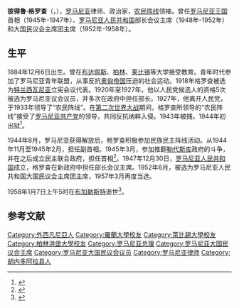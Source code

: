 {{Infobox Prime Minister
| name = 彼得鲁·格罗查
| nationality = [[羅馬尼亞|羅馬尼亞]]
| image       = Petru Groza joben.jpg
| caption     = 彼得鲁·格罗查
| order       = [[罗马尼亚总理|罗马尼亚王国首相]]
| term_start  = 1945年3月6日
| term_end    = 1947年12月29日
| monarch     = [[米哈伊一世|米哈伊一世]]
| president   = 康斯坦丁·扬·巴洪
| predecessor = [[尼古拉·勒代斯库|尼古拉·勒代斯库]]
| successor   = [[格奥尔基·乔治乌-德治|格奥尔基·乔治乌-德治]]
| order2      = [[罗马尼亚总统|罗马尼亚人民共和国大国民议会主席团主席]]
| term_start2 = 1952年6月12日
| term_end2   = 1958年1月7日
| predecessor2= 康斯坦丁·扬·巴洪
| successor2  = [[扬·格奥尔基·毛雷尔|扬·格奥尔基·毛雷尔]]
| birth_date  = {{birth date|df=yes|1884|12|7}}
| birth_place = [[伯恰鄉|伯恰鄉]]
| death_date  = {{death date and age|df=yes|1958|1|7|1884|12|7}}
| death_place = [[布加勒斯特|布加勒斯特]]
| party       = 
| profession  = [[律師|律師]]
| signature   = 
| footnotes   =
}}
'''彼得鲁·格罗查'''（{{lang-ro|'''Petru Groza'''}}，{{bd|1884年|12月7日|1958年|1月7日|catIdx=G格}}），[[罗马尼亚|罗马尼亚]]律师、政治家，[[农民阵线|农民阵线]]领袖，曾任[[罗马尼亚王国|罗马尼亚王国]]首相（1945年-1947年）、[[罗马尼亚人民共和国|罗马尼亚人民共和国]]部长会议主席（1948年-1952年）和大国民议会主席团主席（1952年-1958年）。
==生平==
1884年12月6日出生。曾在[[布达佩斯|布达佩斯]]、[[柏林|柏林]]、[[莱比锡|莱比锡]]等大学接受教育。青年时代参加了罗马尼亚青年联盟，从事反抗[[奥匈帝国|奥匈帝国]]压迫的社会运动。1918年格罗查被选为[[特兰西瓦尼亚|特兰西瓦尼亚]]立宪会议代表。1920年至1927年，他以人民党候选人的资格5次被选为罗马尼亚议会议员，并多次在政府中担任部长。1927年，他离开人民党，于1933年领导了“农民阵线”。在[[第二次世界大战|第二次世界大战]]期间，格罗查所领导的“农民阵线”接受了[[罗马尼亚共产党|罗马尼亚共产党]]的领导，共同反抗纳粹入侵。1943年被捕，1944年初出狱<ref>{{cite news |title=格罗查主席传略 |work=[[人民日报|人民日报]] |date=1958年1月8日 |page=第6版}}</ref>。

1944年8月，罗马尼亚获得解放后，格罗查积极参加民族民主阵线活动。从1944年11月至1945年2月，担任副首相。1945年3月，参加推翻[[尼古拉·勒代斯库|勒代斯库]]政府的斗争，并在之后成立民主联合政府，担任首相<ref>{{cite book |title=Bukarest: Die rumänische Hauptstadt und ihre Umgebung |date=2014 |publisher=Trescher Verlag |isbn=9783897942950 |page=36|url=https://books.google.com/books?id=RVtQBAAAQBAJ&pg=PA36&}}</ref>。1947年12月30日，[[罗马尼亚人民共和国|罗马尼亚人民共和国]]成立，格罗查在新政府中担任部长会议主席。1952年6月，被选为罗马尼亚人民共和国大国民议会主席团主席，1957年3月再度当选。

1958年1月7日上午5时在[[布加勒斯特|布加勒斯特]]逝世<ref>{{cite news |title=格罗查博士逝世 |work=人民日报 |date=1958年1月8日 |page=第1版}}</ref>。
==参考文献==
{{reflist}}
{{start box}}
{{succession box|[[康斯坦丁·扬·巴洪|康斯坦丁·扬·巴洪]]|[[扬·格奥尔基·毛雷尔|扬·格奥尔基·毛雷尔]]|[[罗马尼亚人民共和国|罗马尼亚人民共和国]]大国民议会主席团主席|1952年-1958年}}
{{succession box|[[尼古拉·勒德斯库|尼古拉·勒德斯库]]|末任|[[罗马尼亚总理|罗马尼亚王国首相]]|1945年-1947年}}
{{succession box|首任|[[格奥尔基·乔治乌-德治|格奥尔基·乔治乌-德治]]|[[罗马尼亚人民共和国|罗马尼亚人民共和国]][[罗马尼亚总理|部长会议主席]]|1948年-1952年}}
{{end box}}

{{罗马尼亚总理}}
{{Authority control}}

{{DEFAULTSORT:Groza, Petru}}
[[Category:外西凡尼亞人|Category:外西凡尼亞人]]
[[Category:羅蘭大學校友|Category:羅蘭大學校友]]
[[Category:萊比錫大學校友|Category:萊比錫大學校友]]
[[Category:柏林洪堡大學校友|Category:柏林洪堡大學校友]]
[[Category:罗马尼亚总理|Category:罗马尼亚总理]]
[[Category:罗马尼亚大国民议会主席|Category:罗马尼亚大国民议会主席]]
[[Category:罗马尼亚大国民议会议员|Category:罗马尼亚大国民议会议员]]
[[Category:罗马尼亚律师|Category:罗马尼亚律师]]
[[Category:胡内多阿拉县人|Category:胡内多阿拉县人]]